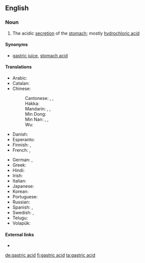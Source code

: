 ==English==

===Noun===
{{en-noun|head=[[gastric]] [[acid]]|-}}

# {{lb|en|biochemistry}} The acidic [[secretion]] of the [[stomach]]; mostly [[hydrochloric acid]]

====Synonyms====
* [[gastric juice]], [[stomach acid]]

====Translations====
{{trans-top|acidic secretion of the stomach}}
* Arabic: {{t|ar|عُصَارَة هَضْمِيَّة|f|tr=ʿuṣāra haḍmiya}}
* Catalan: {{t|ca|àcid gàstric|m}}
* Chinese:
*: Cantonese: {{t|yue|胃酸|tr=wai6 syun1|sc=Hani}}, {{t|yue|胃液|tr=wai6 jik6|sc=Hani}}, {{t|yue|胃汁|tr=wai6 zap1|sc=Hani}}
*: Hakka: {{t|hak|胃酸|tr=vi-sôn|sc=Hani}}
*: Mandarin: {{t+|cmn|胃酸|tr=wèisuān|sc=Hani}}, {{t+|cmn|胃液|tr=wèiyè|sc=Hani}}, {{t|cmn|胃汁|tr=wèizhī|sc=Hani}}
*: Min Dong: {{t|cdo|胃酸|tr=ôi-sŏng|sc=Hani}}
*: Min Nan: {{t+|nan|刺酸|tr=chhiah-sng|sc=Hani}}, {{t|nan|胃酸|tr=ūi-sng|sc=Hani}}, {{t|nan|胃液|tr=ūi-e̍k|sc=Hani}}
*: Wu: {{t|wuu|胃酸|tr=3hhue soe|sc=Hani}}
* Danish: {{t|da|mavesaft|c}}
* Esperanto: {{t|eo|stomaksuko}}
* Finnish: {{t|fi|mahaneste}}, {{t|fi|vatsahappo}}
* French: {{t|fr|acide gastrique|m}}, {{t|fr|suc gastrique|m}}
{{trans-mid}}
* German: {{t+|de|Magensäure|f}}, {{t+|de|Magensaft|m}}
* Greek: {{t-needed|el}}
* Hindi: {{t-needed|hi}}
* Irish: {{t|ga|aigéad goile|m}}
* Italian: {{t|it|succo gastrico|m}}
* Japanese: {{t+|ja|胃酸|tr=いさん, isan|sc=Jpan}}
* Korean: {{t-needed|ko}}
* Portuguese: {{t|pt|ácido gástrico|m}}
* Russian: {{t+|ru|желу́дочный сок|m}}
* Spanish: {{t|es|ácido gástrico|m}}, {{t|es|jugo gástrico|m}}
* Swedish: {{t|sv|magsyra|c}}, {{t|sv|magsaft|c}}
* Telugu: {{t|te|జీర్ణరసము}}
* Volapük: {{t|vo|stomägavaet}}
{{trans-bottom}}

====External links====
* {{pedialite}}

[[de:gastric acid]]
[[fi:gastric acid]]
[[ta:gastric acid]]